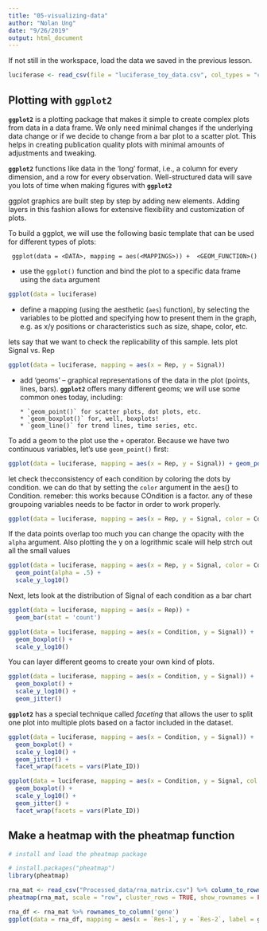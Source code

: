 ```yaml
---
title: "05-visualizing-data"
author: "Nolan Ung"
date: "9/26/2019"
output: html_document
---
```


If not still in the workspace, load the data we saved in the previous lesson.


```r
luciferase <- read_csv(file = "luciferase_toy_data.csv", col_types = "cdffdcdcffl")

```

## Plotting with **`ggplot2`**

**`ggplot2`** is a plotting package that makes it simple to create complex plots
from data in a data frame. We only need minimal changes if the underlying data change
or if we decide to change from a bar plot to a scatter plot. This helps in creating
publication quality plots with minimal amounts of adjustments and tweaking.

**`ggplot2`** functions like data in the 'long' format, i.e., a column for every dimension,
and a row for every observation. Well-structured data will save you lots of time
when making figures with **`ggplot2`**

ggplot graphics are built step by step by adding new elements. Adding layers in
this fashion allows for extensive flexibility and customization of plots.

To build a ggplot, we will use the following basic template that can be used for different types of plots:

```
 ggplot(data = <DATA>, mapping = aes(<MAPPINGS>)) +  <GEOM_FUNCTION>()
```

- use the `ggplot()` function and bind the plot to a specific data frame using the
      `data` argument

```r
ggplot(data = luciferase)
```

- define a mapping (using the aesthetic (`aes`) function), by selecting the variables to be plotted and specifying how to present them in the graph, e.g. as x/y positions or characteristics such as size, shape, color, etc.

lets say that we want to check the replicability of this sample. lets plot Signal vs. Rep

```r
ggplot(data = luciferase, mapping = aes(x = Rep, y = Signal))
```

- add 'geoms' – graphical representations of the data in the plot (points,
  lines, bars). **`ggplot2`** offers many different geoms; we will use some 
  common ones today, including:
  
      * `geom_point()` for scatter plots, dot plots, etc.
      * `geom_boxplot()` for, well, boxplots!
      * `geom_line()` for trend lines, time series, etc.  


To add a geom to the plot use the `+` operator. Because we have two continuous variables,
let's use `geom_point()` first:

```r
ggplot(data = luciferase, mapping = aes(x = Rep, y = Signal)) + geom_point()

```

let check thecconsistency of each condition by coloring the dots by condition. we can do that by setting the `color` argument in the aes() to Condition. remeber: this works because COndition is a factor. any of these groupoing variables needs to be factor in order to work properly. 


```r

ggplot(data = luciferase, mapping = aes(x = Rep, y = Signal, color = Condition)) + geom_point()


```

If the data points overlap too much you can change the opacity with the `alpha` argument. Also plotting the y on a logrithmic scale will help strch out all the small values

```r

ggplot(data = luciferase, mapping = aes(x = Rep, y = Signal, color = Condition)) + 
  geom_point(alpha = .5) + 
  scale_y_log10()

```

Next, lets look at the distribution of Signal of each condition as a bar chart

```r

ggplot(data = luciferase, mapping = aes(x = Rep)) + 
  geom_bar(stat = 'count') 

```


```r
ggplot(data = luciferase, mapping = aes(x = Condition, y = Signal)) + 
  geom_boxplot() + 
  scale_y_log10() 

```

You can layer different geoms to create your own kind of plots. 

```r
ggplot(data = luciferase, mapping = aes(x = Condition, y = Signal)) + 
  geom_boxplot() + 
  scale_y_log10() + 
  geom_jitter()
```



**`ggplot2`** has a special technique called *faceting* that allows the user to split one
plot into multiple plots based on a factor included in the dataset. 

```r
ggplot(data = luciferase, mapping = aes(x = Condition, y = Signal)) + 
  geom_boxplot() + 
  scale_y_log10() + 
  geom_jitter() +
  facet_wrap(facets = vars(Plate_ID))
```

```r
ggplot(data = luciferase, mapping = aes(x = Condition, y = Signal, col = Exp_Date)) + 
  geom_boxplot() + 
  scale_y_log10() + 
  geom_jitter() +
  facet_wrap(facets = vars(Plate_ID))
```


## Make a heatmap with the pheatmap function

```r
# install and load the pheatmap package

# install.packages("pheatmap")
library(pheatmap)

rna_mat <- read_csv("Processed_data/rna_matrix.csv") %>% column_to_rownames(var = "gene_names")
pheatmap(rna_mat, scale = "row", cluster_rows = TRUE, show_rownames = FALSE)


```

```r

rna_df <- rna_mat %>% rownames_to_column('gene')
ggplot(data = rna_df, mapping = aes(x = `Res-1`, y = `Res-2`, label = gene)) + geom_text() 


```

